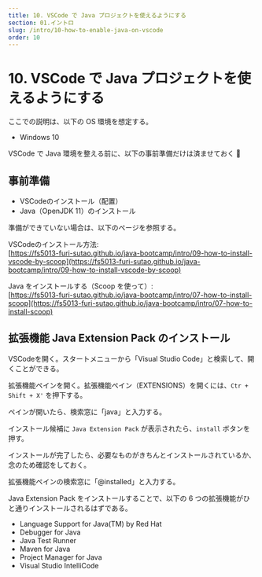 ```yaml
---
title: 10. VSCode で Java プロジェクトを使えるようにする
section: 01.イントロ
slug: /intro/10-how-to-enable-java-on-vscode
order: 10
---
```


# 10. VSCode で Java プロジェクトを使えるようにする

ここでの説明は、以下の OS 環境を想定する。

- Windows 10

VSCode で Java 環境を整える前に、以下の事前準備だけは済ませておく 🐹

## 事前準備

- VSCodeのインストール（配置）
- Java（OpenJDK 11）のインストール

準備ができていない場合は、以下のページを参照する。

VSCodeのインストール方法:  
[https://fs5013-furi-sutao.github.io/java-bootcamp/intro/09-how-to-install-vscode-by-scoop](https://fs5013-furi-sutao.github.io/java-bootcamp/intro/09-how-to-install-vscode-by-scoop)

Java をインストールする（Scoop を使って）:  
[https://fs5013-furi-sutao.github.io/java-bootcamp/intro/07-how-to-install-scoop](https://fs5013-furi-sutao.github.io/java-bootcamp/intro/07-how-to-install-scoop)

## 拡張機能 Java Extension Pack のインストール

VSCodeを開く。スタートメニューから「Visual Studio Code」と検索して、開くことができる。

拡張機能ペインを開く。拡張機能ペイン（EXTENSIONS）を開くには、`Ctr + Shift + X'` を押下する。

ペインが開いたら、検索窓に「java」と入力する。

インストール候補に `Java Extension Pack` が表示されたら、`install` ボタンを押す。

インストールが完了したら、必要なものがきちんとインストールされているか、念のため確認をしておく。

拡張機能ペインの検索窓に「@installed」と入力する。

Java Extension Pack をインストールすることで、以下の 6 つの拡張機能がひと通りインストールされるはずである。

- Language Support for Java(TM) by Red Hat
- Debugger for Java
- Java Test Runner
- Maven for Java
- Project Manager for Java
- Visual Studio IntelliCode
